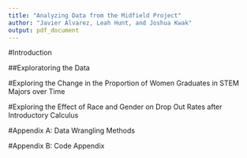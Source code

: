 ```yaml
---
title: "Analyzing Data from the Midfield Project"
author: "Javier Alvarez, Leah Hunt, and Joshua Kwak"
output: pdf_document
---
```


#Introduction



##Exploratoring the Data



#Exploring the Change in the Proportion of Women Graduates in STEM Majors over Time



#Exploring the Effect of Race and Gender on Drop Out Rates after Introductory Calculus



#Appendix A: Data Wrangling Methods



#Appendix B: Code Appendix

```r

```